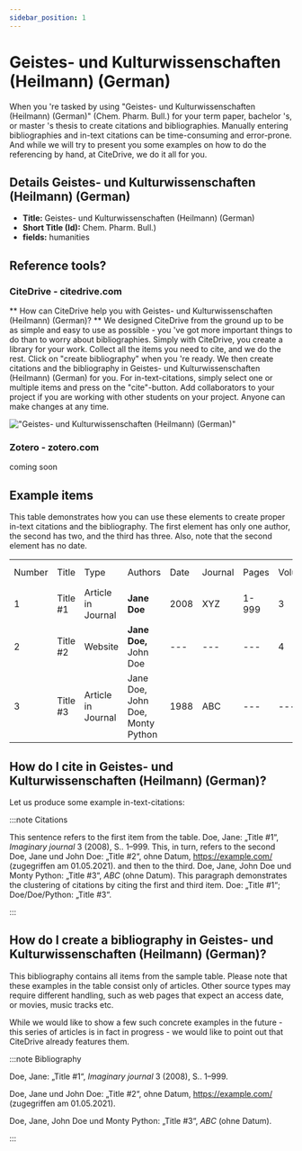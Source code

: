 ```yaml
---
sidebar_position: 1
---
```


# Geistes- und Kulturwissenschaften (Heilmann) (German)

When you 're tasked by using "Geistes- und Kulturwissenschaften (Heilmann) (German)" (Chem. Pharm. Bull.) for your term paper, bachelor 's, or master 's thesis to create citations and bibliographies.
Manually entering bibliographies and in-text citations can be time-consuming and error-prone. And while we will try to present you some examples on how to do the referencing by hand, at CiteDrive, we do it all for you.

## Details  Geistes- und Kulturwissenschaften (Heilmann) (German)
* **Title:** Geistes- und Kulturwissenschaften (Heilmann) (German)
* **Short Title (Id):** Chem. Pharm. Bull.)
* **fields:** humanities

## Reference tools?
### CiteDrive - citedrive.com
** How can CiteDrive help you with Geistes- und Kulturwissenschaften (Heilmann) (German)? **
We designed CiteDrive from the ground up to be as simple and easy to use as possible - you 've got more important things to do than to worry about bibliographies. Simply with CiteDrive, you create a library for your work. Collect all the items you need to cite, and we do the rest. Click on "create bibliography" when you 're ready. We then create citations and the bibliography in Geistes- und Kulturwissenschaften (Heilmann) (German) for you. For in-text-citations, simply select one or multiple items and press on the "cite"-button. Add collaborators to your project if you are working with other students on your project. Anyone can make changes at any time.


!["Geistes- und Kulturwissenschaften (Heilmann) (German)"](images/geistes-und-kulturwissenschaften-heilmann-german.svg "Choose Geistes- und Kulturwissenschaften (Heilmann) (German) in the CiteDrive App")

### Zotero - zotero.com

coming soon

## Example items

This table demonstrates how you can use these elements to create proper in-text citations and the bibliography. The first element has only one author, the second has two, and the third has three. Also, note that the second element has no date.


<table>
  <tr>
   <td>Number
   </td>
   <td>Title
   </td>
   <td>Type
   </td>
   <td>Authors
   </td>
   <td>Date
   </td>
   <td>Journal
   </td>
   <td>Pages
   </td>
   <td>Volume
   </td>
   <td>Issue
   </td>
   <td>Access Date
   </td>
  </tr>
  <tr>
   <td>1
   </td>
   <td>Title #1
   </td>
   <td>Article in Journal
   </td>
   <td><strong>Jane Doe</strong>
   </td>
   <td>2008
   </td>
   <td>XYZ
   </td>
   <td>1-999
   </td>
   <td>3
   </td>
   <td>2
   </td>
   <td>--
   </td>
  </tr>
  <tr>
   <td>
2
   </td>
   <td>Title #2
   </td>
   <td>Website
   </td>
   <td><strong>Jane Doe, </strong>John Doe
   </td>
   <td>---
   </td>
   <td>---
   </td>
   <td>---
   </td>
   <td>4
   </td>
   <td>---
   </td>
   <td>2020-05-01
   </td>
  </tr>
  <tr>
   <td>3
   </td>
   <td>Title #3
   </td>
   <td>Article in Journal
   </td>
   <td>Jane Doe, John Doe, Monty Python
   </td>
   <td>1988
   </td>
   <td>ABC
   </td>
   <td>---
   </td>
   <td>---
   </td>
   <td>16
   </td>
   <td>---
   </td>
  </tr>
</table>



## How do I cite in  Geistes- und Kulturwissenschaften (Heilmann) (German)?

Let us produce some example in-text-citations:

:::note Citations


This sentence refers to the first item from the table. Doe, Jane: „Title #1“, <i>Imaginary journal</i> 3 (2008), S.. 1–999. This, in turn, refers to the second Doe, Jane und John  Doe: „Title #2“, ohne Datum, https://example.com/ (zugegriffen am 01.05.2021).
and then to the third.  Doe, Jane, John Doe und Monty Python: „Title #3“, <i>ABC</i> (ohne Datum).
This paragraph demonstrates the clustering of citations by citing the first and third item. Doe: „Title #1“; Doe/Doe/Python: „Title #3“.

:::

## How do I create a bibliography in Geistes- und Kulturwissenschaften (Heilmann) (German)?

This bibliography contains all items from the sample table. Please note that these examples in the table consist only of articles. Other source types may require different handling, such as web pages that expect an access date, or movies, music tracks etc.

While we would like to show a few such concrete examples in the future - this series of articles is in fact in progress - we would like to point out that CiteDrive already features them.

:::note Bibliography

Doe, Jane: „Title #1“, <i>Imaginary journal</i> 3 (2008), S.. 1–999.

Doe, Jane und John  Doe: „Title #2“, ohne Datum, https://example.com/ (zugegriffen am 01.05.2021).

Doe, Jane, John Doe und Monty Python: „Title #3“, <i>ABC</i> (ohne Datum).



:::


        